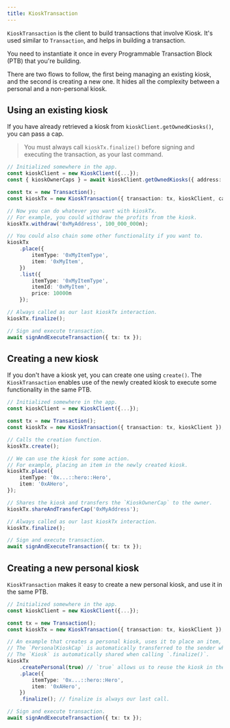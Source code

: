 ```yaml
---
title: KioskTransaction
---
```


`KioskTransaction` is the client to build transactions that involve Kiosk. It's used similar to
`Transaction`, and helps in building a transaction.

You need to instantiate it once in every Programmable Transaction Block (PTB) that you're building.

There are two flows to follow, the first being managing an existing kiosk, and the second is
creating a new one. It hides all the complexity between a personal and a non-personal kiosk.

## Using an existing kiosk

If you have already retrieved a kiosk from `kioskClient.getOwnedKiosks()`, you can pass a cap.

> You must always call `kioskTx.finalize()` before signing and executing the transaction, as your
> last command.

```typescript
// Initialized somewhere in the app.
const kioskClient = new KioskClient({...});
const { kioskOwnerCaps } = await kioskClient.getOwnedKiosks({ address: '0xMyAddress'});

const tx = new Transaction();
const kioskTx = new KioskTransaction({ transaction: tx, kioskClient, cap: kioskOwnerCaps[0] });

// Now you can do whatever you want with kioskTx.
// For example, you could withdraw the profits from the kiosk.
kioskTx.withdraw('0xMyAddress', 100_000_000n);

// You could also chain some other functionality if you want to.
kioskTx
    .place({
        itemType: '0xMyItemType',
        item: '0xMyItem',
    })
    .list({
        itemType: '0xMyItemType',
        itemId: '0xMyItem',
        price: 10000n
    });

// Always called as our last kioskTx interaction.
kioskTx.finalize();

// Sign and execute transaction.
await signAndExecuteTransaction({ tx: tx });
```

## Creating a new kiosk

If you don't have a kiosk yet, you can create one using `create()`. The `KioskTransaction` enables
use of the newly created kiosk to execute some functionality in the same PTB.

```typescript
// Initialized somewhere in the app.
const kioskClient = new KioskClient({...});

const tx = new Transaction();
const kioskTx = new KioskTransaction({ transaction: tx, kioskClient });

// Calls the creation function.
kioskTx.create();

// We can use the kiosk for some action.
// For example, placing an item in the newly created kiosk.
kioskTx.place({
    itemType: '0x...::hero::Hero',
    item: '0xAHero',
});

// Shares the kiosk and transfers the `KioskOwnerCap` to the owner.
kioskTx.shareAndTransferCap('0xMyAddress');

// Always called as our last kioskTx interaction.
kioskTx.finalize();

// Sign and execute transaction.
await signAndExecuteTransaction({ tx: tx });
```

## Creating a new personal kiosk

`KioskTransaction` makes it easy to create a new personal kiosk, and use it in the same PTB.

```typescript
// Initialized somewhere in the app.
const kioskClient = new KioskClient({...});

const tx = new Transaction();
const kioskTx = new KioskTransaction({ transaction: tx, kioskClient });

// An example that creates a personal kiosk, uses it to place an item, and shares it.
// The `PersonalKioskCap` is automatically transferred to the sender when calling `.finalize()`.
// The `Kiosk` is automatically shared when calling `.finalize()`.
kioskTx
    .createPersonal(true) // `true` allows us to reuse the kiosk in the same PTB. If we pass false, we can only call `kioskTx.finalize()`.
    .place({
        itemType: '0x...::hero::Hero',
        item: '0xAHero',
    })
    .finalize(); // finalize is always our last call.

// Sign and execute transaction.
await signAndExecuteTransaction({ tx: tx });
```
